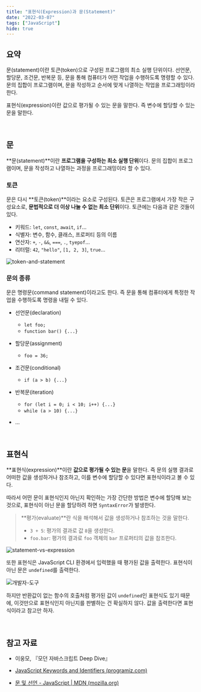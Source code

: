 ```yaml
---
title: "표현식(Expression)과 문(Statement)"
date: "2022-03-07"
tags: ["JavaScript"]
hide: true
---
```


## 요약

문(statement)이란 토큰(token)으로 구성된 프로그램의 최소 실행 단위이다. 선언문, 할당문, 조건문, 반복문 등, 문을 통해 컴퓨터가 어떤 작업을 수행하도록 명령할 수 있다. 문의 집합이 프로그램이며, 문을 작성하고 순서에 맞게 나열하는 작업을 프로그래밍이라 한다.

표현식(expression)이란 값으로 평가될 수 있는 문을 말한다. 즉 변수에 할당할 수 있는 문을 말한다.

<br />

## 문

**문(statement)**이란 **프로그램을 구성하는 최소 실행 단위**이다. 문의 집합이 프로그램이며, 문을 작성하고 나열하는 과정을 프로그래밍이라 할 수 있다.

### 토큰

문은 다시 **토큰(token)**이라는 요소로 구성된다. 토큰은 프로그램에서 가장 작은 구성요소로, **문법적으로 더 이상 나눌 수 없는 최소 단위**이다. 토큰에는 다음과 같은 것들이 있다.

- 키워드: `let`, `const`, `await`, `if`...
- 식별자: 변수, 함수, 클래스, 프로퍼티 등의 이름
- 연산자: `+`, `-`, `&&`, `===`, `.`, `tyepof`...
- 리터럴: `42`, `"hello"`, `[1, 2, 3]`, `true`...

![token-and-statement](./token-and-statement.png)

### 문의 종류

문은 명령문(command statement)이라고도 한다. 즉 문을 통해 컴퓨터에게 특정한 작업을 수행하도록 명령을 내릴 수 있다.

- 선언문(declaration)
  - `let foo;`
  - `function bar() {...}`

- 할당문(assignment)
  - `foo = 36;`

- 조건문(conditional)
  - `if (a > b) {...}`

- 반복문(iteration)
  - `for (let i = 0; i < 10; i++) {...}`
  - `while (a > 10) {...}`
- ...

<br />

## 표현식

**표현식(expression)**이란 **값으로 평가될 수 있는 문**을 말한다. 즉 문의 실행 결과로 어떠한 값을 생성하거나 참조하고, 이를 변수에 할당할 수 있다면 표현식이라고 볼 수 있다.

따라서 어떤 문이 표현식인지 아닌지 확인하는 가장 간단한 방법은 변수에 할당해 보는 것으로, 표현식이 아닌 문을 할당하려 하면 `SyntaxError`가 발생한다.

> **평가(evaluate)**란 식을 해석해서 값을 생성하거나 참조하는 것을 말한다.
>
> - `3 + 5`: 평가의 결과로 값 `8`을 생성한다.
> - `foo.bar`: 평가의 결과로 `foo` 객체의 `bar` 프로퍼티의 값을 참조한다.

![statement-vs-expression](./statement-vs-expression.png)

또한 표현식은 JavaScript CLI 환경에서 입력했을 때 평가된 값을 출력한다. 표현식이 아닌 문은 `undefined`를 출력한다.

![개발자-도구](.\개발자-도구.png)

하지만 반환값이 없는 함수의 호출처럼 평가된 값이 `undefined`인 표현식도 있기 때문에, 이것만으로 표현식인지 아닌지를 판별하는 건 확실하지 않다. 값을 출력한다면 표현식이라고 참고만 하자.

<br />

## 참고 자료

- 이웅모, 『모던 자바스크립트 Deep Dive』

- [JavaScript Keywords and Identifiers (programiz.com)](https://www.programiz.com/javascript/keywords-identifiers)
- [문 및 선언 - JavaScript | MDN (mozilla.org)](https://developer.mozilla.org/ko/docs/Web/JavaScript/Reference/Statements)

